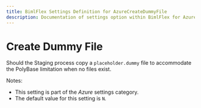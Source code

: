 ---
title: BimlFlex Settings Definition for AzureCreateDummyFile
description: Documentation of settings option within BimlFlex for AzureCreateDummyFile
---
<head>
  <meta name="varigenceProduct" content="BimlFlex"></meta>
  <meta name="varigenceArticleType" content="Reference"></meta>
</head>


# Create Dummy File

Should the Staging process copy a `placeholder.dummy` file to accommodate the PolyBase limitation when no files exist.

Notes:

* This setting is part of the *Azure* settings category.
* The default value for this setting is `N`.
